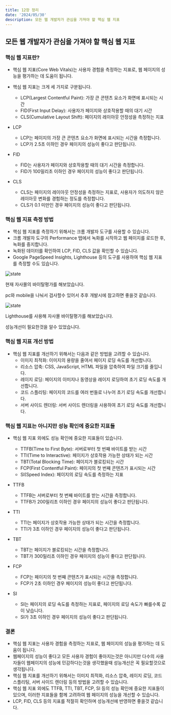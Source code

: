 ---
title: 12장 정리
date: '2024/05/30'
description: 모든 웹 개발자가 관심을 가져야 할 핵심 웹 지표
---

## 모든 웹 개발자가 관심을 가져야 할 핵심 웹 지표

### 핵심 웹 지표란?

- 핵심 웹 지표(Core Web Vitals)는 사용자 경험을 측정하는 지표로, 웹 페이지의 성능을 평가하는 데 도움이 됩니다.
- 핵심 웹 지표는 크게 세 가지로 구분됩니다.

  - LCP(Largest Contentful Paint): 가장 큰 콘텐츠 요소가 화면에 표시되는 시간
  - FID(First Input Delay): 사용자가 페이지와 상호작용할 때의 대기 시간
  - CLS(Cumulative Layout Shift): 페이지의 레이아웃 안정성을 측정하는 지표

- LCP
  - LCP는 페이지의 가장 큰 콘텐츠 요소가 화면에 표시되는 시간을 측정합니다.
  - LCP가 2.5초 이하인 경우 페이지의 성능이 좋다고 판단됩니다.
- FID
  - FID는 사용자가 페이지와 상호작용할 때의 대기 시간을 측정합니다.
  - FID가 100밀리초 이하인 경우 페이지의 성능이 좋다고 판단됩니다.
- CLS
  - CLS는 페이지의 레이아웃 안정성을 측정하는 지표로, 사용자가 의도하지 않은 레이아웃 변화를 경험하는 정도를 측정합니다.
  - CLS가 0.1 미만인 경우 페이지의 성능이 좋다고 판단됩니다.

### 핵심 웹 지표 측정 방법

- 핵심 웹 지표를 측정하기 위해서는 크롬 개발자 도구를 사용할 수 있습니다.
- 크롬 개발자 도구의 Performance 탭에서 녹화를 시작하고 웹 페이지를 로드한 후, 녹화를 중지합니다.
- 녹화된 데이터를 확인하여 LCP, FID, CLS 값을 확인할 수 있습니다.
- Google PageSpeed Insights, Lighthouse 등의 도구를 사용하여 핵심 웹 지표를 측정할 수도 있습니다.

![state](/assets/seokhyun/pageSpeedinsight.png)

현재 자사몰의 바이탈평가를 해보았습니다.

pc와 mobile을 나눠서 검사할수 있어서 추후 개발시에 참고하면 좋을것 같습니다.

![state](/assets/seokhyun/kmonstar.png)

Lighthouse를 사용해 자사몰 바이탈평가를 해보았습니다.

성능개선이 필요한것을 알수 있었습니다.

### 핵심 웹 지표 개선 방법

- 핵심 웹 지표를 개선하기 위해서는 다음과 같은 방법을 고려할 수 있습니다.
  - 이미지 최적화: 이미지의 용량을 줄여서 페이지 로딩 속도를 개선합니다.
  - 리소스 압축: CSS, JavaScript, HTML 파일을 압축하여 파일 크기를 줄입니다.
  - 레이지 로딩: 페이지의 이미지나 동영상을 레이지 로딩하여 초기 로딩 속도를 개선합니다.
  - 코드 스플리팅: 페이지의 코드를 여러 번들로 나누어 초기 로딩 속도를 개선합니다.
  - 서버 사이드 렌더링: 서버 사이드 렌더링을 사용하여 초기 로딩 속도를 개선합니다.

### 핵심 웹 지표는 아니지만 성능 확인에 중요한 지표들

- 핵심 웹 지표 외에도 성능 확인에 중요한 지표들이 있습니다.

  - TTFB(Time to First Byte): 서버로부터 첫 번째 바이트를 받는 시간
  - TTI(Time to Interactive): 페이지가 상호작용 가능한 상태가 되는 시간
  - TBT(Total Blocking Time): 페이지가 블로킹되는 시간
  - FCP(First Contentful Paint): 페이지의 첫 번째 콘텐츠가 표시되는 시간
  - SI(Speed Index): 페이지의 로딩 속도를 측정하는 지표

- TTFB
  - TTFB는 서버로부터 첫 번째 바이트를 받는 시간을 측정합니다.
  - TTFB가 200밀리초 이하인 경우 페이지의 성능이 좋다고 판단됩니다.
- TTI
  - TTI는 페이지가 상호작용 가능한 상태가 되는 시간을 측정합니다.
  - TTI가 3초 이하인 경우 페이지의 성능이 좋다고 판단됩니다.
- TBT
  - TBT는 페이지가 블로킹되는 시간을 측정합니다.
  - TBT가 300밀리초 이하인 경우 페이지의 성능이 좋다고 판단됩니다.
- FCP
  - FCP는 페이지의 첫 번째 콘텐츠가 표시되는 시간을 측정합니다.
  - FCP가 2초 이하인 경우 페이지의 성능이 좋다고 판단됩니다.
- SI
  - SI는 페이지의 로딩 속도를 측정하는 지표로, 페이지의 로딩 속도가 빠를수록 값이 낮습니다.
  - SI가 3초 이하인 경우 페이지의 성능이 좋다고 판단됩니다.

### 결론

- 핵심 웹 지표는 사용자 경험을 측정하는 지표로, 웹 페이지의 성능을 평가하는 데 도움이 됩니다.
- 웹페이지의 성능이 좋다고 모든 사용자 경험이 좋아지는것은 아니지만 다수의 사용자들이 웹페이지의 성능에 민감하다는것을 생각했을때 성능개선은 꼭 필요할것으로 생각됩니다.
- 핵심 웹 지표를 개선하기 위해서는 이미지 최적화, 리소스 압축, 레이지 로딩, 코드 스플리팅, 서버 사이드 렌더링 등의 방법을 고려할 수 있습니다.
- 핵심 웹 지표 외에도 TTFB, TTI, TBT, FCP, SI 등의 성능 확인에 중요한 지표들이 있으며, 이러한 지표들을 함께 고려하여 웹 페이지의 성능을 개선할 수 있습니다.
- LCP, FID, CLS 등의 지표를 적절히 확인하며 성능개선에 반영하면 좋을것 같습니다.